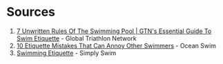 # Sources

1. [7 Unwritten Rules Of The Swimming Pool | GTN's Essential Guide To Swim Etiquette](https://www.youtube.com/watch?v=Io-Ik4cM4bg) - Global Triathlon Network
2. [10 Etiquette Mistakes That Can Annoy Other Swimmers](https://www.youtube.com/watch?v=5afUt73I7EY) - Ocean Swim
3. [Swimming Etiquette](https://www.youtube.com/watch?v=9l7g9Tw0nT8) - Simply Swim